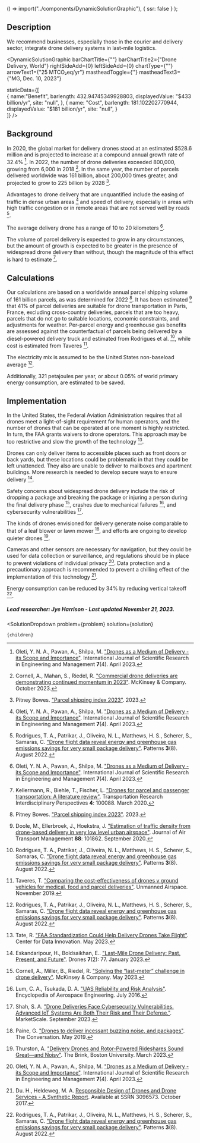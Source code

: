 
  () => import("../components/DynamicSolutionGraphic"),
  { ssr: false }
);



## Description

We recommend businesses, especially those in the courier and delivery sector, integrate drone delivery systems in last-mile logistics.

<DynamicSolutionGraphic
  barChartTitle={""}
  barChartTitle2={"Drone Delivery, World"}
  rightSideAdd={0}
  leftSideAdd={0}
  chartType={""}
  arrowText1={"25 MTCO₂eq/yr"}
  mastheadToggle={''}
  mastheadText3={"MG, Dec. 10, 2023"}
  
  
  staticData={[   
    {
	  name:"Benefit",
      barlength: 432.94745349928803,
      displayedValue: "$433 billion/yr",
      site: "null",
	},
    {
      name: "Cost",
      barlength: 181.102202770944,
      displayedValue: "$181 billion/yr",
      site: "null",
    }    
  ]}
/>

## Background
In 2020, the global market for delivery drones stood at an estimated $528.6 million and is projected to increase at a compound annual growth rate of 32.4% [^"6"]. In 2022, the number of drone deliveries exceeded 800,000, growing from 6,000 in 2018 [^"10"]. In the same year, the number of parcels delivered worldwide was 161 billion, about 200,000 times greater, and projected to grow to 225 billion by 2028 [^"8"].

Advantages to drone delivery that are unquantified include the easing of traffic in dense urban areas [^"6"] and speed of delivery, especially in areas with high traffic congestion or in remote areas that are not served well by roads [^"1"].

The average delivery drone has a range of 10 to 20 kilometers [^"6"].

The volume of parcel delivery is expected to grow in any circumstances, but the amount of growth is expected to be greater in the presence of widespread drone delivery than without, though the magnitude of this effect is hard to estimate [^"17"].

## Calculations
Our calculations are based on a worldwide annual parcel shipping volume of 161 billion parcels, as was determined for 2022 [^"8"]. It has been estimated [^"9"] that 41% of parcel deliveries are suitable for drone transportation in Paris, France, excluding cross-country deliveries, parcels that are too heavy, parcels that do not go to suitable locations, economic constraints, and adjustments for weather. Per-parcel energy and greenhouse gas benefits are assessed against the counterfactual of parcels being delivered by a diesel-powered delivery truck and estimated from Rodrigues et al. [^"1"], while cost is estimated from Taveres [^"18"].

The electricity mix is assumed to be the United States non-baseload average [^"1"].

Additionally, 321 petajoules per year, or about 0.05% of world primary energy consumption, are estimated to be saved.


## Implementation
In the United States, the Federal Aviation Administration requires that all drones meet a light-of-sight requirement for human operators, and the number of drones that can be operated at one moment is highly restricted. In turn, the FAA grants waivers to drone operators. This approach may be too restrictive and slow the growth of the technology [^"11"].

Drones can only deliver items to accessible places such as front doors or back yards, but these locations could be problematic in that they could be left unattended. They also are unable to deliver to mailboxes and apartment buildings. More research is needed to develop secure ways to ensure delivery [^"2"].

Safety concerns about widespread drone delivery include the risk of dropping a package and breaking the package or injuring a person during the final delivery phase [^"12"], crashes due to mechanical failures [^"13"], and cybersecurity vulnerabilities [^"14"].

The kinds of drones envisioned for delivery generate noise comparable to that of a leaf blower or lawn mower [^"15"], and efforts are ongoing to develop quieter drones [^"16"].

Cameras and other sensors are necessary for navigation, but they could be used for data collection or surveillance, and regulations should be in place to prevent violations of individual privacy [^"6"]. Data protection and a precautionary approach is recommended to prevent a chilling effect of the implementation of this technology [^"7"].

Energy consumption can be reduced by 34% by reducing vertical takeoff [^"1"].


##### Lead researcher: Jye Harrison - Last updated November 21, 2023.

[^"1"]: Rodrigues, T. A., Patrikar, J., Oliveira, N. L., Matthews, H. S., Scherer, S., Samaras, C. ["Drone flight data reveal energy and greenhouse gas emissions savings for very small package delivery"](https://www.cell.com/patterns/fulltext/S2666-3899(22)00180-5). Patterns **3**(8). August 2022.
[^"2"]: Eskandaripour, H., Boldsaikhan, E.. ["Last-Mile Drone Delivery: Past, Present, and Future"](https://www.mdpi.com/2504-446X/7/2/77). Drones **7**(2): 77. January 2023.
[^"3"]: [[PDF] Optimizing Drone Delivery in Smart Cities | Semantic Scholar](https://www.semanticscholar.org/paper/Optimizing-Drone-Delivery-in-Smart-Cities-Shahzaad-Alkouz/caea10f4645862c3751be42d798e709869ef1322). 
[^"4"]: [A systematic literature review on the main factors for public acceptance of drones](https://www.sciencedirect.com/science/article/abs/pii/S0160791X2200238X?via%3Dihub). 
[^"5"]: [Robots in Space: Sharing the Sidewalk with Autonomous Delivery Vehicles](https://papers.ssrn.com/sol3/papers.cfm?abstract_id=3347466). 
[^"6"]: Oleti, Y. N. A., Pawan, A., Shilpa, M. ["Drones as a Medium of Delivery -its Scope and Importance"](https://ijsrem.com/download/drones-as-a-medium-of-delivery-its-scope-and-importance/). International Journal of Scientific Research in Engineering and Management **7**(4). April 2023. 
[^"7"]: Du. H., Heldeweg, M. A. [Responsible Design of Drones and Drone Services - A Synthetic Report](https://papers.ssrn.com/sol3/papers.cfm?abstract_id=3096573). Available at SSRN 3096573. October 2017.

[^"8"]: Pitney Bowes. ["Parcel shipping index 2023"](https://www.pitneybowes.com/content/dam/pitneybowes/us/en/shipping-index/23-mktc-03596-2023_global_parcel_shipping_index_ebook-web.pdf). 2023.
[^"9"]: Doole, M., Ellerbroek, J., Hoekstra, J. ["Estimation of traffic density from drone-based delivery in very low level urban airspace"](https://www.sciencedirect.com/science/article/pii/S0969699719304004). Journal of Air Transport Management **88**: 101862. September 2020.
[^"10"]: Cornell, A., Mahan, S., Riedel, R. ["Commercial drone deliveries are demonstrating continued momentum in 2023"](https://www.mckinsey.com/industries/aerospace-and-defense/our-insights/future-air-mobility-blog/commercial-drone-deliveries-are-demonstrating-continued-momentum-in-2023). McKinsey & Company. October 2023.
[^"11"]: Tate, R. ["FAA Standardization Could Help Delivery Drones Take Flight"](https://datainnovation.org/2023/05/faa-standardization-could-help-delivery-drones-take-flight/). Center for Data Innovation. May 2023.
[^"12"]: Cornell, A., Miller, B., Riedel, R. ["Solving the “last-meter” challenge in drone delivery"](https://www.mckinsey.com/industries/aerospace-and-defense/our-insights/future-air-mobility-blog/solving-the-last-meter-challenge-in-drone-delivery). McKinsey & Company. May 2023.
[^"13"]: Lum, C. A., Tsukada, D. A. ["UAS Reliability and Risk Analysis"](https://www.aa.washington.edu/sites/aa/files/student/kchen248/publications/UASReliabilityAndRiskAnalysis.pdf). Encyclopedia of Aerospace Engineering. July 2016.
[^"14"]: Shah, S. A. ["Drone Deliveries Face Cybersecurity Vulnerabilities. Advanced IoT Systems Are Both Their Risk and Their Defense."](https://marketscale.com/industries/industrial-iot/drone-delivery-faces-cybersecurity-threats-but-advanced-iot-systems-can-be-its-resolution/). MarketScale. September 2023.
[^"15"]: Paine, G. ["Drones to deliver incessant buzzing noise, and packages"](https://theconversation.com/drones-to-deliver-incessant-buzzing-noise-and-packages-116257). The Conversation. May 2019.
[^"16"]: Thurston, A. ["Delivery Drones and Rotor-Powered Rideshares Sound Great—and Noisy"](https://www.bu.edu/articles/2023/reducing-noise-of-delivery-drones-and-rotor-powered-rideshares/). The Brink, Boston University. March 2023.
[^"17"]: Kellermann, R., Biehle, T., Fischer, L. ["Drones for parcel and passenger transportation: A literature review"](https://www.sciencedirect.com/science/article/pii/S2590198219300879). Transportation Research Interdisciplinary Perspectives **4**: 100088. March 2020.
[^"18"]: Taveres, T. ["Comparing the cost-effectiveness of drones v ground vehicles for medical, food and parcel deliveries"](https://www.unmannedairspace.info/commentary/comparing-the-cost-effectiveness-of-drones-v-ground-vehicles-for-medical-food-and-parcel-deliveries/). Unmanned Airspace. November 2019.


  <SolutionDropdown 
    problem={problem} 
    solution={solution}
  >
    {children}
  </SolutionDropdown>
